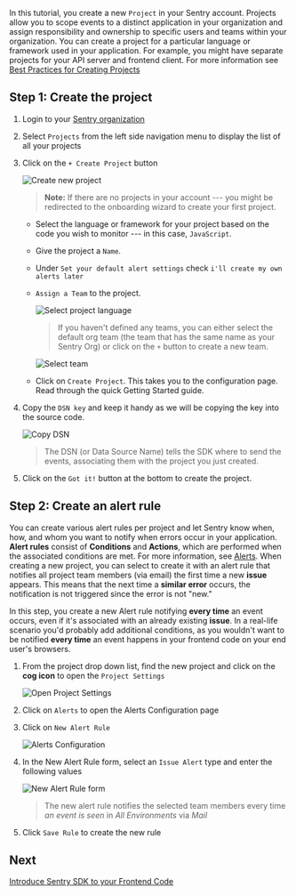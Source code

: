 In this tutorial, you create a new `Project` in your Sentry account. Projects allow you to scope events to a distinct application in your organization and assign responsibility and ownership to specific users and teams within your organization. You can create a project for a particular language or framework used in your application. For example, you might have separate projects for your API server and frontend client. For more information see [Best Practices for Creating Projects](/guides/getting-started/#4-create-projects)

## Step 1: Create the project

1. Login to your [Sentry organization](https://sentry.io)

2. Select `Projects` from the left side navigation menu to display the list of all your projects

3. Click on the `+ Create Project` button

    ![Create new project](create-new-project-01.png)

    > **Note:** If there are no projects in your account --- you might be redirected to the onboarding wizard to create your first project.

    * Select the language or framework for your project based on the code you wish to monitor --- in this case, `JavaScript`.

    * Give the project a `Name`.

    * Under `Set your default alert settings` check `i'll create my own alerts later`

    * `Assign a Team` to the project.

        ![Select project language](create-new-project-02.png)

        > If you haven't defined any teams, you can either select the default org team (the team that has the same name as your Sentry Org) or click on the `+` button to create a new team.

        ![Select team](create-new-project-03.png)

    * Click on `Create Project`.
        This takes you to the configuration page. Read through the quick Getting Started guide.

4. Copy the `DSN key` and keep it handy as we will be copying the key into the source code.

    ![Copy DSN](create-new-project-04.png)
    > The DSN (or Data Source Name) tells the SDK where to send the events, associating them with the project you just created.

5. Click on the `Got it!` button at the bottom to create the project.

## Step 2: Create an alert rule

You can create various alert rules per project and let Sentry know when, how, and whom you want to notify when errors occur in your application. **Alert rules** consist of **Conditions** and **Actions**, which are performed when the associated conditions are met. For more information, see [Alerts](/workflow/alerts-notifications/alerts/). When creating a new project, you can select to create it with an alert rule that notifies all project team members (via email) the first time a new **issue** appears. This means that the next time a **similar error** occurs, the notification is not triggered since the error is not "new."

In this step, you create a new Alert rule notifying **every time** an event occurs, even if it's associated with an already existing **issue**. In a real-life scenario you'd probably add additional conditions, as you wouldn't want to be notified **every time** an event happens in your frontend code on your end user's browsers.

1. From the project drop down list, find the new project and click on the **cog icon** to open the `Project Settings`

    ![Open Project Settings](generate-first-error-07.png)

2. Click on `Alerts` to open the Alerts Configuration page

3. Click on `New Alert Rule`

    ![Alerts Configuration](generate-first-error-08.png)

4. In the New Alert Rule form, select an `Issue Alert` type and enter the following values

    ![New Alert Rule form](generate-first-error-09.png)

    > The new alert rule notifies the selected team members every time _an event is seen_ in _All Environments_ via _Mail_ 

5. Click `Save Rule` to create the new rule

## Next

[Introduce Sentry SDK to your Frontend Code](/guides/tutorials/integrate-frontend/initialize-sentry-sdk/)
